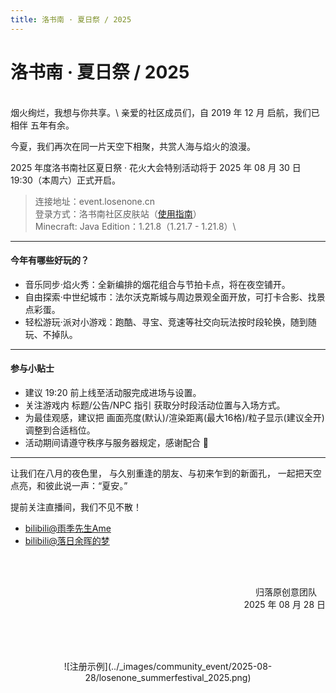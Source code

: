 ```yaml
---
title: 洛书南 · 夏日祭 / 2025
---
```


# 洛书南 · 夏日祭 / 2025

<br />
烟火绚烂，我想与你共享。\
亲爱的社区成员们，自 2019 年 12 月 启航，我们已相伴 五年有余。

今夏，我们再次在同一片天空下相聚，共赏人海与焰火的浪漫。

2025 年度洛书南社区夏日祭 · 花火大会特别活动将于 2025 年 08 月 30 日 19:30（本周六）正式开启。
> 连接地址：event.losenone.cn\
> 登录方式：洛书南社区皮肤站（[使用指南](../../docs/wiki/losenone_skin_user_guide)）\
> Minecraft: Java Edition：1.21.8（1.21.7 - 1.21.8）\


---
#### 今年有哪些好玩的？
- 音乐同步·焰火秀：全新编排的烟花组合与节拍卡点，将在夜空铺开。
- 自由探索·中世纪城市：法尔沃克斯城与周边景观全面开放，可打卡合影、找景点彩蛋。
- 轻松游玩·派对小游戏：跑酷、寻宝、竞速等社交向玩法按时段轮换，随到随玩、不掉队。

---
#### 参与小贴士
- 建议 19:20 前上线至活动服完成进场与设置。
- 关注游戏内 标题/公告/NPC 指引 获取分时段活动位置与入场方式。
- 为最佳观感，建议把 画面亮度(默认)/渲染距离(最大16格)/粒子显示(建议全开) 调整到合适档位。
- 活动期间请遵守秩序与服务器规定，感谢配合 🙏

---
让我们在八月的夜色里，
 与久别重逢的朋友、与初来乍到的新面孔，
 一起把天空点亮，和彼此说一声：“夏安。”


提前关注直播间，我们不见不散！
- [bilibili@雨季先生Ame](https://live.bilibili.com/10456074)
- [bilibili@落日余晖的梦](https://live.bilibili.com/24170177)

<br /><br /><p align="right">归落原创意团队&emsp;<br />2025 年 08 月 28 日</p>

<br /><br /><br />
<center>![注册示例](../_images/community_event/2025-08-28/losenone_summerfestival_2025.png)</center>
